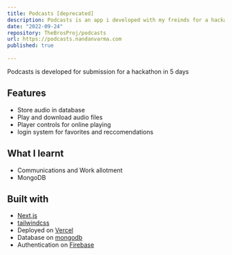 ```yaml
---
title: Podcasts [deprecated]
description: Podcasts is an app i developed with my freinds for a hackathon in 5 days
date: "2022-09-24"
repository: TheBrosProj/podcasts
url: https://podcasts.nandanvarma.com
published: true
  
---
```


Podcasts is developed for submission for a hackathon in 5 days

## Features

- Store audio in database
- Play and download audio files
- Player controls for online playing
- login system for favorites and reccomendations

## What I learnt

- Communications and Work allotment
- MongoDB

## Built with

- [Next.js](https://nextjs.org)
- [tailwindcss](https://tailwindcss.com)
- Deployed on [Vercel](https://vercel.com)
- Database on [mongodb](https://www.mongodb.com)
- Authentication on [Firebase](https://firebase.google.com)
